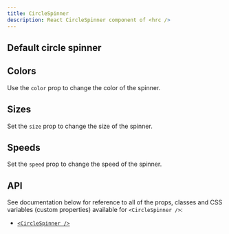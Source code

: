 ```yaml
---
title: CircleSpinner
description: React CircleSpinner component of <hrc />
---
```



## Default circle spinner

<Demo layout="row">
  <Demos.CircleSpinnerDefault />
</Demo>

<SourceCode code={defaultCode} title="default.tsx" />

## Colors

Use the `color` prop to change the color of the spinner.

<Demo layout="grid" cols={3}>
  <Demos.CircleSpinnerColors />
</Demo>

<SourceCode code={colorsCode} title="colors.tsx" />

## Sizes

Set the `size` prop to change the size of the spinner.

<Demo layout="row">
  <Demos.CircleSpinnerSizes />
</Demo>

<SourceCode code={sizesCode} title="sizes.tsx" />

## Speeds

Set the `speed` prop to change the speed of the spinner.

<Demo layout="row">
  <Demos.CircleSpinnerSpeeds />
</Demo>

<SourceCode code={speedsCode} title="speeds.tsx" />

## API

See documentation below for reference to all of the props, classes and CSS
variables (custom properties) available for `<CircleSpinner />`:

- [`<CircleSpinner />`](/hrc/api/circle-spinner)
